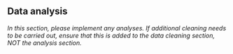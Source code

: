 ## Data analysis
 
_In this section, please implement any analyses. If additional cleaning needs to be carried out, ensure that this is added to the data cleaning section, NOT the analysis section._

```r

```

